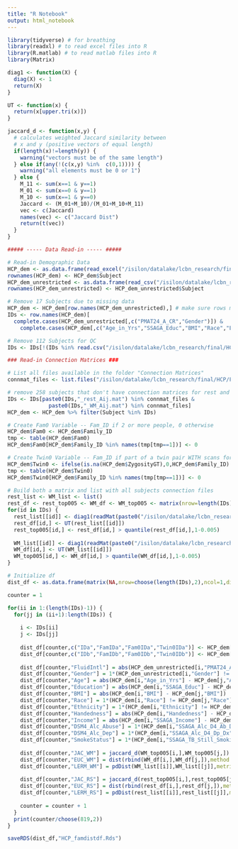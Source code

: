 ---
title: "R Notebook"
output: html_notebook
---

```{r}
library(tidyverse) # for breathing
library(readxl) # to read excel files into R
library(R.matlab) # to read matlab files into R
library(Matrix)

diag1 <- function(X) {
  diag(X) <- 1
  return(X)
}

UT <- function(x) {
  return(x[upper.tri(x)])
}

jaccard_d <- function(x,y) {
  # calculates weighted Jaccard similarity between
  # x and y (positive vectors of equal length)
  if(length(x)!=length(y)) {
    warning("vectors must be of the same length")
  } else if(any(!(c(x,y) %in%  c(0,1)))) {
    warning("all elements must be 0 or 1")
  } else {
    M_11 <- sum(x==1 & y==1)
    M_01 <- sum(x==0 & y==1)
    M_10 <- sum(x==1 & y==0)
    Jaccard <- (M_01+M_10)/(M_01+M_10+M_11)
    vec <- c(Jaccard)
    names(vec) <- c("Jaccard Dist")    
    return(t(vec))
  }
}

##### ----- Data Read-in ----- #####

# Read-in Demographic Data
HCP_dem <- as.data.frame(read_excel("/isilon/datalake/lcbn_research/final/HCP/Demographics/Demographics_Restricted.xlsx"))
rownames(HCP_dem) <- HCP_dem$Subject
HCP_dem_unrestricted <- as.data.frame(read_csv("/isilon/datalake/lcbn_research/final/HCP/Demographics/Demographics_Unrestricted.csv"))
rownames(HCP_dem_unrestricted) <- HCP_dem_unrestricted$Subject

# Remove 17 Subjects due to missing data
HCP_dem <- HCP_dem[row.names(HCP_dem_unrestricted),] # make sure rows match in dem dfs
IDs <- row.names(HCP_dem)[
  complete.cases(HCP_dem_unrestricted[,c("PMAT24_A_CR","Gender")]) & 
    complete.cases(HCP_dem[,c("Age_in_Yrs","SSAGA_Educ","BMI","Race","Ethnicity","Handedness","SSAGA_Income","SSAGA_Alc_D4_Ab_Dx","SSAGA_Alc_D4_Dp_Dx","SSAGA_TB_Still_Smoking")])]

# Remove 112 Subjects for QC
IDs <- IDs[!(IDs %in% read.csv("/isilon/datalake/lcbn_research/final/HCP/Demographics/QC_badSubjects.csv")[,1])]

### Read-in Connection Matrices ###

# List all files available in the folder "Connection Matrices"
connmat_files <- list.files("/isilon/datalake/lcbn_research/final/HCP/FTP/OriginalTransfer/")

# remove 258 subjects that don't have connection matrices for rest and WM
IDs <- IDs[paste0(IDs,"_rest_Aij.mat") %in% connmat_files &
             paste0(IDs,"_WM_Aij.mat") %in% connmat_files]
HCP_dem <- HCP_dem %>% filter(Subject %in% IDs)

# Create Fam0 Variable -- Fam_ID if 2 or more people, 0 otherwise
HCP_dem$Fam0 <- HCP_dem$Family_ID
tmp <- table(HCP_dem$Fam0)
HCP_dem$Fam0[HCP_dem$Family_ID %in% names(tmp[tmp==1])] <- 0

# Create Twin0 Variable -- Fam_ID if part of a twin pair WITH scans for both, 0 otherwise
HCP_dem$Twin0 <- ifelse(is.na(HCP_dem$ZygosityGT),0,HCP_dem$Family_ID)
tmp <- table(HCP_dem$Twin0)
HCP_dem$Twin0[HCP_dem$Family_ID %in% names(tmp[tmp==1])] <- 0

# Build both a matrix and list with all subjects connection files
rest_list <- WM_list <- list()
rest_df <- rest_top005 <- WM_df <- WM_top005 <- matrix(nrow=length(IDs),ncol=choose(268,2),dimnames=list(IDs,NULL))
for(id in IDs) {
  rest_list[[id]] <- diag1(readMat(paste0("/isilon/datalake/lcbn_research/final/HCP/FTP/OriginalTransfer/",id,"_rest_Aij.mat"))$aij/(2^15))
  rest_df[id,] <- UT(rest_list[[id]])
  rest_top005[id,] <- rest_df[id,] > quantile(rest_df[id,],1-0.005)
  
  WM_list[[id]] <- diag1(readMat(paste0("/isilon/datalake/lcbn_research/final/HCP/FTP/OriginalTransfer/",id,"_WM_Aij.mat"))$aij/(2^15))
  WM_df[id,] <- UT(WM_list[[id]])
  WM_top005[id,] <- WM_df[id,] > quantile(WM_df[id,],1-0.005)
}

# Initialize df
dist_df <- as.data.frame(matrix(NA,nrow=choose(length(IDs),2),ncol=1,dimnames = list(NULL,c("IDa"))))

counter = 1

for(ii in 1:(length(IDs)-1)) {
  for(jj in (ii+1):length(IDs)) {
    
    i <- IDs[ii]
    j <- IDs[jj]
    
    dist_df[counter,c("IDa","FamIDa","Fam0IDa","Twin0IDa")] <- HCP_dem[i,c("Subject","Family_ID","Fam0","Twin0")]
    dist_df[counter,c("IDb","FamIDb","Fam0IDb","Twin0IDb")] <- HCP_dem[j,c("Subject","Family_ID","Fam0","Twin0")]
    
    dist_df[counter,"FluidIntl"] = abs(HCP_dem_unrestricted[i,"PMAT24_A_CR"] - HCP_dem_unrestricted[j,"PMAT24_A_CR"])
    dist_df[counter,"Gender"] = 1*(HCP_dem_unrestricted[i,"Gender"] != HCP_dem_unrestricted[j,"Gender"])
    dist_df[counter,"Age"] = abs(HCP_dem[i,"Age_in_Yrs"] - HCP_dem[j,"Age_in_Yrs"])
    dist_df[counter,"Education"] = abs(HCP_dem[i,"SSAGA_Educ"] - HCP_dem[j,"SSAGA_Educ"])
    dist_df[counter,"BMI"] = abs(HCP_dem[i,"BMI"] - HCP_dem[j,"BMI"])
    dist_df[counter,"Race"] = 1*(HCP_dem[i,"Race"] != HCP_dem[j,"Race"])
    dist_df[counter,"Ethnicity"] = 1*(HCP_dem[i,"Ethnicity"] != HCP_dem[j,"Ethnicity"])
    dist_df[counter,"Handedness"] = abs(HCP_dem[i,"Handedness"] - HCP_dem[j,"Handedness"])
    dist_df[counter,"Income"] = abs(HCP_dem[i,"SSAGA_Income"] - HCP_dem[j,"SSAGA_Income"])
    dist_df[counter,"DSM4_Alc_Abuse"] = 1*(HCP_dem[i,"SSAGA_Alc_D4_Ab_Dx"] != HCP_dem[j,"SSAGA_Alc_D4_Ab_Dx"])
    dist_df[counter,"DSM4_Alc_Dep"] = 1*(HCP_dem[i,"SSAGA_Alc_D4_Dp_Dx"] != HCP_dem[j,"SSAGA_Alc_D4_Dp_Dx"])
    dist_df[counter,"SmokeStatus"] = 1*(HCP_dem[i,"SSAGA_TB_Still_Smoking"] != HCP_dem[j,"SSAGA_TB_Still_Smoking"])
    
    dist_df[counter,"JAC_WM"] = jaccard_d(WM_top005[i,],WM_top005[j,])
    dist_df[counter,"EUC_WM"] = dist(rbind(WM_df[i,],WM_df[j,]),method = "euclidean")
    dist_df[counter,"LERM_WM"] = pdDist(WM_list[[i]],WM_list[[j]],metric = "logEuclidean")
    
    dist_df[counter,"JAC_RS"] = jaccard_d(rest_top005[i,],rest_top005[j,])
    dist_df[counter,"EUC_RS"] = dist(rbind(rest_df[i,],rest_df[j,]),method = "euclidean")
    dist_df[counter,"LERM_RS"] = pdDist(rest_list[[i]],rest_list[[j]],metric = "logEuclidean")
    
    counter = counter + 1
  }
  print(counter/choose(819,2))
}

saveRDS(dist_df,"HCP_famdistdf.Rds")
```
